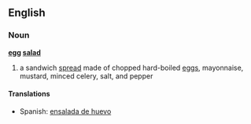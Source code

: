 ==English==

===Noun===
'''[[egg]] [[salad]]'''
# a sandwich [[spread]] made of chopped hard-boiled [[egg]]s, mayonnaise, mustard, minced celery, salt, and pepper

==== Translations ====
* Spanish: [[ensalada de huevo]]